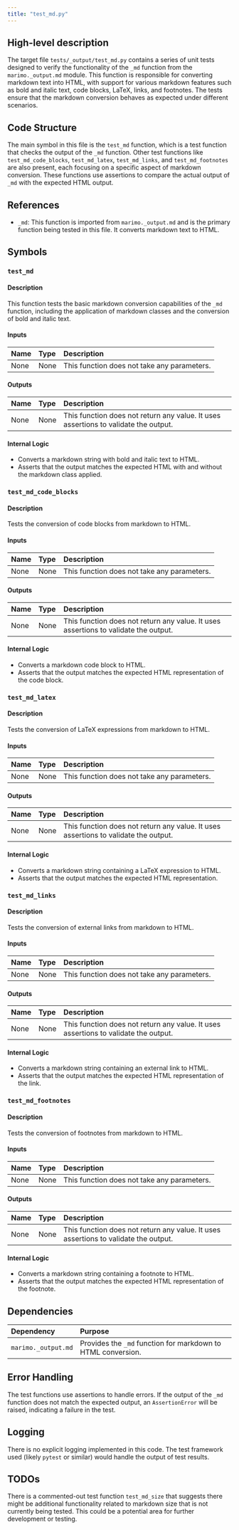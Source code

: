 ```yaml
---
title: "test_md.py"
---
```


## High-level description

The target file `tests/_output/test_md.py` contains a series of unit tests designed to verify the functionality of the `_md` function from the `marimo._output.md` module. This function is responsible for converting markdown text into HTML, with support for various markdown features such as bold and italic text, code blocks, LaTeX, links, and footnotes. The tests ensure that the markdown conversion behaves as expected under different scenarios.

## Code Structure

The main symbol in this file is the `test_md` function, which is a test function that checks the output of the `_md` function. Other test functions like `test_md_code_blocks`, `test_md_latex`, `test_md_links`, and `test_md_footnotes` are also present, each focusing on a specific aspect of markdown conversion. These functions use assertions to compare the actual output of `_md` with the expected HTML output.

## References

- `_md`: This function is imported from `marimo._output.md` and is the primary function being tested in this file. It converts markdown text to HTML.

## Symbols

### `test_md`
#### Description
This function tests the basic markdown conversion capabilities of the `_md` function, including the application of markdown classes and the conversion of bold and italic text.

#### Inputs
| Name | Type | Description |
|:-----|:-----|:------------|
| None | None | This function does not take any parameters. |

#### Outputs
| Name | Type | Description |
|:-----|:-----|:------------|
| None | None | This function does not return any value. It uses assertions to validate the output. |

#### Internal Logic
- Converts a markdown string with bold and italic text to HTML.
- Asserts that the output matches the expected HTML with and without the markdown class applied.

### `test_md_code_blocks`
#### Description
Tests the conversion of code blocks from markdown to HTML.

#### Inputs
| Name | Type | Description |
|:-----|:-----|:------------|
| None | None | This function does not take any parameters. |

#### Outputs
| Name | Type | Description |
|:-----|:-----|:------------|
| None | None | This function does not return any value. It uses assertions to validate the output. |

#### Internal Logic
- Converts a markdown code block to HTML.
- Asserts that the output matches the expected HTML representation of the code block.

### `test_md_latex`
#### Description
Tests the conversion of LaTeX expressions from markdown to HTML.

#### Inputs
| Name | Type | Description |
|:-----|:-----|:------------|
| None | None | This function does not take any parameters. |

#### Outputs
| Name | Type | Description |
|:-----|:-----|:------------|
| None | None | This function does not return any value. It uses assertions to validate the output. |

#### Internal Logic
- Converts a markdown string containing a LaTeX expression to HTML.
- Asserts that the output matches the expected HTML representation.

### `test_md_links`
#### Description
Tests the conversion of external links from markdown to HTML.

#### Inputs
| Name | Type | Description |
|:-----|:-----|:------------|
| None | None | This function does not take any parameters. |

#### Outputs
| Name | Type | Description |
|:-----|:-----|:------------|
| None | None | This function does not return any value. It uses assertions to validate the output. |

#### Internal Logic
- Converts a markdown string containing an external link to HTML.
- Asserts that the output matches the expected HTML representation of the link.

### `test_md_footnotes`
#### Description
Tests the conversion of footnotes from markdown to HTML.

#### Inputs
| Name | Type | Description |
|:-----|:-----|:------------|
| None | None | This function does not take any parameters. |

#### Outputs
| Name | Type | Description |
|:-----|:-----|:------------|
| None | None | This function does not return any value. It uses assertions to validate the output. |

#### Internal Logic
- Converts a markdown string containing a footnote to HTML.
- Asserts that the output matches the expected HTML representation of the footnote.

## Dependencies

| Dependency | Purpose |
|:-----------|:--------|
| `marimo._output.md` | Provides the `_md` function for markdown to HTML conversion. |

## Error Handling

The test functions use assertions to handle errors. If the output of the `_md` function does not match the expected output, an `AssertionError` will be raised, indicating a failure in the test.

## Logging

There is no explicit logging implemented in this code. The test framework used (likely `pytest` or similar) would handle the output of test results.

## TODOs

There is a commented-out test function `test_md_size` that suggests there might be additional functionality related to markdown size that is not currently being tested. This could be a potential area for further development or testing.